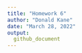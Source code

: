 ```yaml
---
title: "Homework 6"
author: "Donald Kane"
date: "March 28, 2022"
output:
  github_document
---
```


